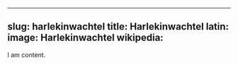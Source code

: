 
---
slug: harlekinwachtel
title: Harlekinwachtel
latin:
image: Harlekinwachtel
wikipedia: 
---

I am content.
